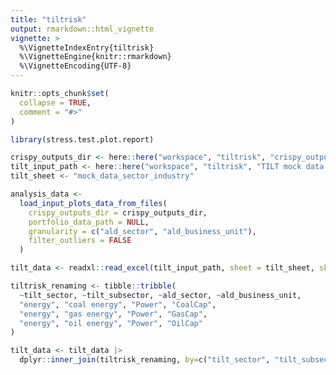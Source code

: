 ```yaml
---
title: "tiltrisk"
output: rmarkdown::html_vignette
vignette: >
  %\VignetteIndexEntry{tiltrisk}
  %\VignetteEngine{knitr::rmarkdown}
  %\VignetteEncoding{UTF-8}
---
```


```r
knitr::opts_chunk$set(
  collapse = TRUE,
  comment = "#>"
)
```

```r
library(stress.test.plot.report)
```

```r
crispy_outputs_dir <- here::here("workspace", "tiltrisk", "crispy_outputs")
tilt_input_path <- here::here("workspace", "tiltrisk", "TILT mock data.xlsx")
tilt_sheet <- "mock_data_sector_industry"
```


```r
analysis_data <-
  load_input_plots_data_from_files(
    crispy_outputs_dir = crispy_outputs_dir,
    portfolio_data_path = NULL,
    granularity = c("ald_sector", "ald_business_unit"),
    filter_outliers = FALSE
  )

tilt_data <- readxl::read_excel(tilt_input_path, sheet = tilt_sheet, skip=1)
```

```r
tiltrisk_renaming <- tibble::tribble(
  ~tilt_sector, ~tilt_subsector, ~ald_sector, ~ald_business_unit,
  "energy", "coal energy", "Power", "CoalCap",
  "energy", "gas energy", "Power", "GasCap",
  "energy", "oil energy", "Power", "OilCap"
)

tilt_data <- tilt_data |> 
  dplyr::inner_join(tiltrisk_renaming, by=c("tilt_sector", "tilt_subsector"))
```

